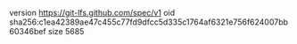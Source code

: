 version https://git-lfs.github.com/spec/v1
oid sha256:c1ea42389ae47c455c77fd9dfcc5d335c1764af6321e756f624007bb60346bef
size 5685
